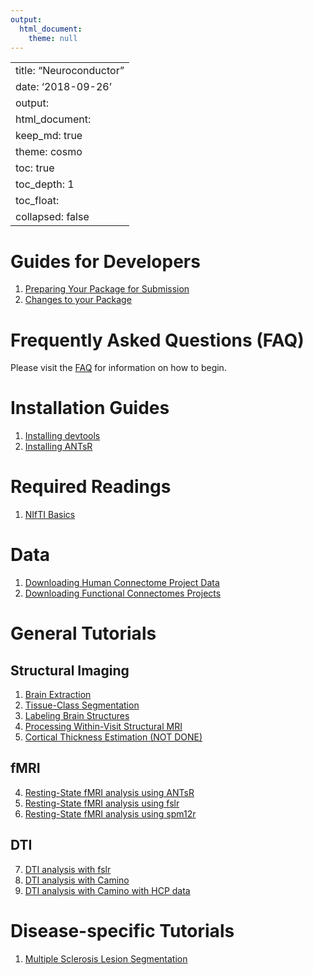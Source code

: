 ```yaml
---
output:
  html_document:
    theme: null
---
```

---
title: "Neuroconductor"
date: '2018-09-26'
output: 
  html_document:
    keep_md: true
    theme: cosmo
    toc: true
    toc_depth: 1
    toc_float:
      collapsed: false
---

# Guides for Developers {#devguides}

1. [Preparing Your Package for Submission](getting-ready-for-submission)
2. [Changes to your Package](continuous-integration)

# Frequently Asked Questions (FAQ)

Please visit the [FAQ](faq) for information on how to begin.

# Installation Guides {#install}

1. [Installing devtools](installing-devtools)
2. [Installing ANTsR](installing-antsr)

# Required Readings {#req}

1. [NIfTI Basics](nifti-basics)

# Data
1. [Downloading Human Connectome Project Data](neurohcp)
1. [Downloading Functional Connectomes Projects](fcp-indi)

# General Tutorials {#tutorials}

## Structural Imaging

1. [Brain Extraction](brain-extraction)
2. [Tissue-Class Segmentation](tissue-class-segmentation)
3. [Labeling Brain Structures](label-image)
6. [Processing Within-Visit Structural MRI](preprocess-mri-within)
9. [Cortical Thickness Estimation (NOT DONE)](cortical-thickness)

## fMRI 

4. [Resting-State fMRI analysis using ANTsR](fmri-analysis-antsr)
5. [Resting-State fMRI analysis using fslr](fmri-analysis-fslr)
5. [Resting-State fMRI analysis using spm12r](fmri-analysis-spm12r)

## DTI
7. [DTI analysis with fslr](dti-analysis-fslr)
8. [DTI analysis with Camino](dti-analysis-rcamino)
8. [DTI analysis with Camino with HCP data](dti-analysis-rcamino-hcp)

# Disease-specific Tutorials

1. [Multiple Sclerosis Lesion Segmentation](ms-lesion)


